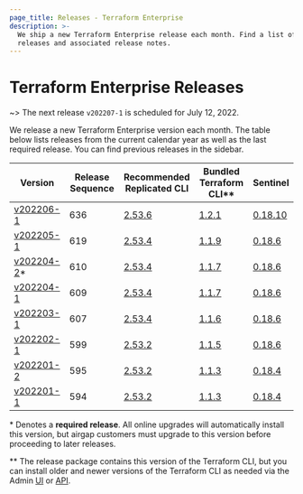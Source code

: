 ```yaml
---
page_title: Releases - Terraform Enterprise
description: >-
  We ship a new Terraform Enterprise release each month. Find a list of recent
  releases and associated release notes.
---
```


# Terraform Enterprise Releases

~> The next release `v202207-1` is scheduled for July 12, 2022.

We release a new Terraform Enterprise version each month. The table below lists releases from the current calendar year as well as the last required release. You can find previous releases in the sidebar.

| Version                                            | Release Sequence | Recommended<br /> Replicated CLI                                     | Bundled <br />Terraform CLI**                                       | Sentinel                                                                       |
| -------------------------------------------------- | ---------------- | -------------------------------------------------------------------- | ------------------------------------------------------------------- | ------------------------------------------------------------------------------ |
| [v202206-1](/enterprise/releases/2022/v202206-1)   | 636              | [2.53.6](https://release-notes.replicated.com/release-notes/2.53.6/) | [1.2.1](https://github.com/hashicorp/terraform/releases/tag/v1.2.1) | [0.18.10](https://docs.hashicorp.com/sentinel/changelog#0-18-10-may-20-2022)   |
| [v202205-1](/enterprise/releases/2022/v202205-1)   | 619              | [2.53.4](https://release-notes.replicated.com/release-notes/2.53.4/) | [1.1.9](https://github.com/hashicorp/terraform/releases/tag/v1.1.9) | [0.18.6](https://docs.hashicorp.com/sentinel/changelog#0-18-6-february-2-2022) |
| [v202204-2](/enterprise/releases/2022/v202204-2)\* | 610              | [2.53.4](https://release-notes.replicated.com/release-notes/2.53.4/) | [1.1.7](https://github.com/hashicorp/terraform/releases/tag/v1.1.7) | [0.18.6](https://docs.hashicorp.com/sentinel/changelog#0-18-6-february-2-2022) |
| [v202204-1](/enterprise/releases/2022/v202204-1)   | 609              | [2.53.4](https://release-notes.replicated.com/release-notes/2.53.4/) | [1.1.7](https://github.com/hashicorp/terraform/releases/tag/v1.1.7) | [0.18.6](https://docs.hashicorp.com/sentinel/changelog#0-18-6-february-2-2022) |
| [v202203-1](/enterprise/releases/2022/v202203-1)   | 607              | [2.53.4](https://release-notes.replicated.com/release-notes/2.53.4/) | [1.1.6](https://github.com/hashicorp/terraform/releases/tag/v1.1.6) | [0.18.6](https://docs.hashicorp.com/sentinel/changelog#0-18-6-february-2-2022) |
| [v202202-1](/enterprise/releases/2022/v202202-1)   | 599              | [2.53.2](https://release-notes.replicated.com/release-notes/2.53.2/) | [1.1.5](https://github.com/hashicorp/terraform/releases/tag/v1.1.5) | [0.18.6](https://docs.hashicorp.com/sentinel/changelog#0-18-6-february-2-2022) |
| [v202201-2](/enterprise/releases/2022/v202201-2)   | 595              | [2.53.2](https://release-notes.replicated.com/release-notes/2.53.2/) | [1.1.3](https://github.com/hashicorp/terraform/releases/tag/v1.1.3) | [0.18.4](https://docs.hashicorp.com/sentinel/changelog#0-18-4-july-20-2021)    |
| [v202201-1](/enterprise/releases/2022/v202201-1)   | 594              | [2.53.2](https://release-notes.replicated.com/release-notes/2.53.2/) | [1.1.3](https://github.com/hashicorp/terraform/releases/tag/v1.1.3) | [0.18.4](https://docs.hashicorp.com/sentinel/changelog#0-18-4-july-20-2021)    |

\* Denotes a <strong>required release</strong>. All online upgrades will automatically install this version, but airgap customers must upgrade to this version before proceeding to later releases.

\** The release package contains this version of the Terraform CLI, but you can install older and newer versions of the Terraform CLI as needed via the Admin [UI](/enterprise/admin/application/resources#managing-terraform-versions) or [API](/enterprise/api-docs/admin/terraform-versions).
